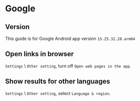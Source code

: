 # Google

## Version

This guide is for Google Android app version `15.25.32.28.arm64`


## Open links in browser

`Settings` \ `Other setting`, turn off `Open web pages in the app`.


## Show results for other languages

`Settings` \ `Other setting`, select `Language & region`.
